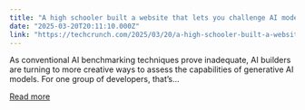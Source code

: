 ```yaml
---
title: "A high schooler built a website that lets you challenge AI models to a Minecraft build-off"
date: "2025-03-20T20:11:10.000Z"
link: "https://techcrunch.com/2025/03/20/a-high-schooler-built-a-website-that-lets-you-challenge-ai-models-to-a-minecraft-build-off/"
---
```


As conventional AI benchmarking techniques prove inadequate, AI builders are turning to more creative ways to assess the capabilities of generative AI models. For one group of developers, that&#8217;s...

[Read more](https://techcrunch.com/2025/03/20/a-high-schooler-built-a-website-that-lets-you-challenge-ai-models-to-a-minecraft-build-off/)
